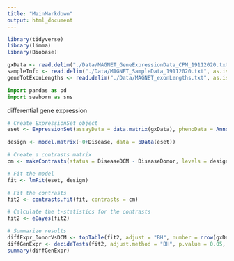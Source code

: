 ```yaml
---
title: "MainMarkdown"
output: html_document
---
```


```r
library(tidyverse)
library(limma)
library(Biobase)
```


```r
gxData <- read.delim("./Data/MAGNET_GeneExpressionData_CPM_19112020.txt", as.is = T, row.names = 1)
sampleInfo <- read.delim("./Data/MAGNET_SampleData_19112020.txt", as.is = T, row.names = 1)
geneTotExonLengths <- read.delim("./Data/MAGNET_exonLengths.txt", as.is = T, row.names = 1)
```

```python
import pandas as pd
import seaborn as sns

```

differential gene expression 
```r
# Create ExpressionSet object
eset <- ExpressionSet(assayData = data.matrix(gxData), phenoData = AnnotatedDataFrame(sampleInfo))

design <- model.matrix(~0+Disease, data = pData(eset))

# Create a contrasts matrix
cm <- makeContrasts(status = DiseaseDCM - DiseaseDonor, levels = design)

# Fit the model
fit <- lmFit(eset, design)

# Fit the contrasts
fit2 <- contrasts.fit(fit, contrasts = cm)

# Calculate the t-statistics for the contrasts
fit2 <- eBayes(fit2)

# Summarize results
diffExpr_DonorVsDCM <- topTable(fit2, adjust = "BH", number = nrow(gxData))
diffGenExpr <- decideTests(fit2, adjust.method = "BH", p.value = 0.05, lfc = 1)
summary(diffGenExpr)
```